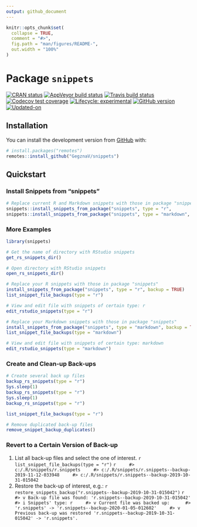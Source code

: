 ```yaml
---
output: github_document
---
```


<!-- README.md is generated from README.Rmd. Please edit that file -->

```r
knitr::opts_chunk$set(
  collapse = TRUE,
  comment = "#>",
  fig.path = "man/figures/README-",
  out.width = "100%"
)
```

# Package `snippets`

<!-- badges: start -->
[![CRAN status](https://www.r-pkg.org/badges/version/snippets)](https://CRAN.R-project.org/package=snippets)
[![AppVeyor build status](https://ci.appveyor.com/api/projects/status/github/GegznaV/snippets?branch=master&svg=true)](https://ci.appveyor.com/project/GegznaV/snippets)
[![Travis build status](https://travis-ci.com/GegznaV/snippets.svg?branch=master)](https://travis-ci.com/GegznaV/snippets)
[![Codecov test coverage](https://codecov.io/gh/GegznaV/snippets/branch/master/graph/badge.svg)](https://codecov.io/gh/GegznaV/snippets?branch=master)
[![Lifecycle: experimental](https://img.shields.io/badge/lifecycle-experimental-orange.svg)](https://www.tidyverse.org/lifecycle/#experimental)
[![GitHub version](https://img.shields.io/badge/GitHub-v`r packageVersion("snippets")`-brightgreen.svg)](https://github.com/GegznaV/snippets)
[![Updated-on](https://img.shields.io/badge/Updated%20on-`r gsub('-', '--', Sys.Date())`-yellowgreen.svg)]()
<!-- badges: end -->


## Installation

<!-- You can install the released version of snippets from [CRAN](https://CRAN.R-project.org) with: -->

<!-- ``` r -->
<!-- install.packages("snippets") -->
<!-- ``` -->

You can install the development version from [GitHub](https://github.com/) with:

``` r
# install.packages("remotes")
remotes::install_github("GegznaV/snippets")
```


## Quickstart


### Install Snippets from "snippets"

```r
# Replace current R and Markdown snippets with those in package "snippets"
snippets::install_snippets_from_package("snippets", type = "r",        backup = TRUE)
snippets::install_snippets_from_package("snippets", type = "markdown", backup = TRUE)
```


### More Examples

```r
library(snippets)
```

```r
# Get the name of directory with RStudio snippets
get_rs_snippets_dir()
```

```r
# Open directory with RStudio snippets
open_rs_snippets_dir()
```

```r
# Replace your R snippets with those in package "snippets"
install_snippets_from_package("snippets", type = "r", backup = TRUE)
list_snippet_file_backups(type = "r")
```

```r
# View and edit file with snippets of certain type: r
edit_rstudio_snippets(type = "r")
```

```r
# Replace your Markdown snippets with those in package "snippets"
install_snippets_from_package("snippets", type = "markdown", backup = TRUE)
list_snippet_file_backups(type = "markdown")
```

```r
# View and edit file with snippets of certain type: markdown
edit_rstudio_snippets(type = "markdown")
```


### Create and Clean-up Back-ups

```r
# Create several back up files
backup_rs_snippets(type = "r")
Sys.sleep(1)
backup_rs_snippets(type = "r")
Sys.sleep(1)
backup_rs_snippets(type = "r")
```

```r
list_snippet_file_backups(type = "r")
```

```r
# Remove duplicated back-up files
remove_snippet_backup_duplicates()
```




### Revert to a Certain Version of Back-up 

1. List all back-up files and select the one of interest.
    ```r
    list_snippet_file_backups(type = "r")
    ```
    ```r
    #> c:/.R/snippets/r.snippets
    #> c:/.R/snippets/r.snippets--backup-2019-11-12-033948
    #> c:/.R/snippets/r.snippets--backup-2019-10-31-015042
    ```
2. Restore the back-up of interest, e.g.:
    ```r
    restore_snippets_backup("r.snippets--backup-2019-10-31-015042")
    ```
    ```r
    #> v Back-up file was found: 'r.snippets--backup-2019-10-31-015042'
    #> i Snippets' type: r
    #> v Current file was backed up: 
    #>   'r.snippets' -> 'r.snippets--backup-2020-01-05-012602'
    #> v Previous back-up was restored 'r.snippets--backup-2019-10-31-015042' -> 'r.snippets'.
    ```

